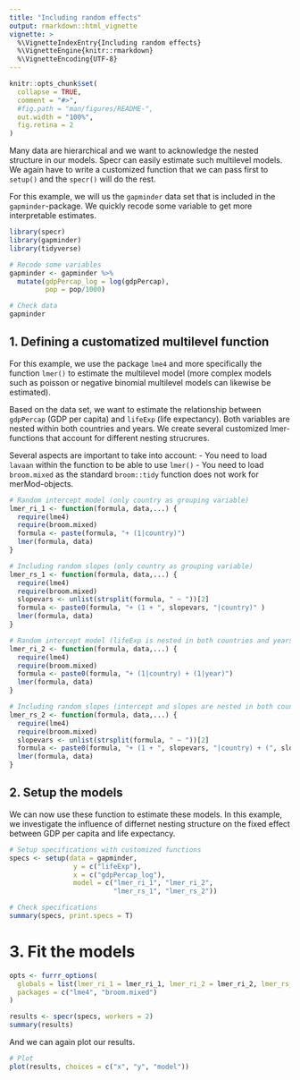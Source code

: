 ```yaml
---
title: "Including random effects"
output: rmarkdown::html_vignette
vignette: >
  %\VignetteIndexEntry{Including random effects}
  %\VignetteEngine{knitr::rmarkdown}
  %\VignetteEncoding{UTF-8}
---
```


```r
knitr::opts_chunk$set(
  collapse = TRUE,
  comment = "#>",
  #fig.path = "man/figures/README-",
  out.width = "100%",
  fig.retina = 2
)
```

Many data are hierarchical and we want to acknowledge the nested structure in our models. Specr can easily estimate such multilevel models. We again have to write a customized function that we can pass first to `setup()` and the `specr()` will do the rest. 

For this example, we will us the `gapminder` data set that is included in the `gapminder`-package. We quickly recode some variable to get more interpretable estimates.

```r
library(specr)
library(gapminder)
library(tidyverse)

# Recode some variables
gapminder <- gapminder %>%
  mutate(gdpPercap_log = log(gdpPercap),
         pop = pop/1000)

# Check data
gapminder
```

## 1. Defining a customatized multilevel function

For this example, we use the package `lme4` and more specifically the function `lmer()` to estimate the multilevel model (more complex models such as poisson or negative binomial multilevel models can likewise be estimated). 

Based on the data set, we want to estimate the relationship between `gdpPercap` (GDP per capita) and `lifeExp` (life expectancy). Both variables are nested within both countries and years. We create several customized lmer-functions that account for different nesting strucrures. 

Several aspects are important to take into account: 
- You need to load `lavaan` within the function to be able to use `lmer()`
- You need to load `broom.mixed` as the standard `broom::tidy` function does not work for merMod-objects.


```r
# Random intercept model (only country as grouping variable)
lmer_ri_1 <- function(formula, data,...) {
  require(lme4)
  require(broom.mixed)
  formula <- paste(formula, "+ (1|country)")
  lmer(formula, data)
}

# Including random slopes (only country as grouping variable)
lmer_rs_1 <- function(formula, data,...) {
  require(lme4)
  require(broom.mixed)
  slopevars <- unlist(strsplit(formula, " ~ "))[2]
  formula <- paste0(formula, "+ (1 + ", slopevars, "|country)" )
  lmer(formula, data)
}

# Random intercept model (lifeExp is nested in both countries and years)
lmer_ri_2 <- function(formula, data,...) {
  require(lme4)
  require(broom.mixed)
  formula <- paste0(formula, "+ (1|country) + (1|year)")
  lmer(formula, data)
}

# Including random slopes (intercept and slopes are nested in both countries and years)
lmer_rs_2 <- function(formula, data,...) {
  require(lme4)
  require(broom.mixed)
  slopevars <- unlist(strsplit(formula, " ~ "))[2]
  formula <- paste0(formula, "+ (1 + ", slopevars, "|country) + (", slopevars, "|year)" )
  lmer(formula, data)
}
```

## 2. Setup the models

We can now use these function to estimate these models. In this example, we investigate the influence of differnet nesting structure on the fixed effect between GDP per capita and life expectancy.

```r
# Setup specifications with customized functions
specs <- setup(data = gapminder,
                y = c("lifeExp"),
                x = c("gdpPercap_log"), 
                model = c("lmer_ri_1", "lmer_ri_2", 
                          "lmer_rs_1", "lmer_rs_2"))

# Check specifications
summary(specs, print.specs = T)
```

# 3. Fit the models

```r
opts <- furrr_options(
  globals = list(lmer_ri_1 = lmer_ri_1, lmer_ri_2 = lmer_ri_2, lmer_rs_1 = lmer_rs_1, lmer_rs_2 = lmer_rs_2),
  packages = c("lme4", "broom.mixed")
)

results <- specr(specs, workers = 2)
summary(results)
```

And we can again plot our results.

```r
# Plot
plot(results, choices = c("x", "y", "model"))
```

